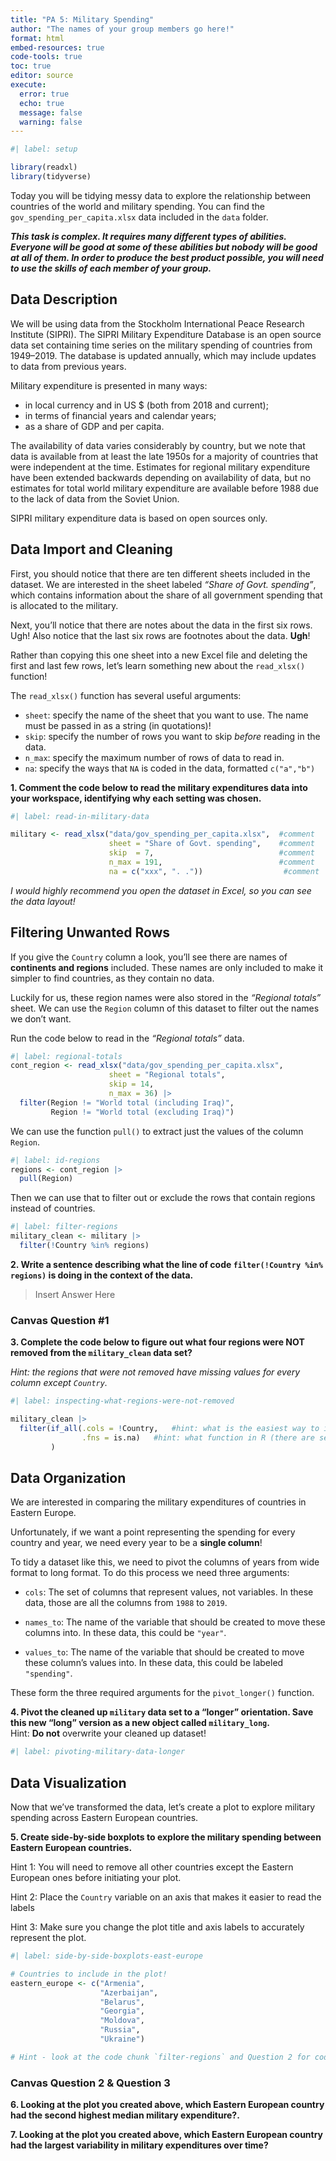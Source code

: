 ---
title: "PA 5: Military Spending"
author: "The names of your group members go here!"
format: html
embed-resources: true
code-tools: true
toc: true
editor: source
execute: 
  error: true
  echo: true
  message: false
  warning: false
---

```{r}
#| label: setup

library(readxl) 
library(tidyverse)
```

Today you will be tidying messy data to explore the relationship between
countries of the world and military spending. You can find the
`gov_spending_per_capita.xlsx` data included in the `data` folder. 

***This task is complex. It requires many different types of abilities. Everyone will be good at some of these abilities but nobody will be good at all of them. In order to produce the best product possible, you will need to use the skills of each member of your group.***

<!-- The person whose woke up first today starts as the Developer (typing and
listening to instructions from the Coder)!  -->

## Data Description

We will be using data from the Stockholm International Peace Research Institute
(SIPRI). The SIPRI Military Expenditure Database is an open source data set
containing time series on the military spending of countries from 1949--2019. 
The database is updated annually, which may include updates to data from
previous years.

Military expenditure is presented in many ways:

+ in local currency and in US $ (both from 2018 and current);
+ in terms of financial years and calendar years;
+ as a share of GDP and per capita.

The availability of data varies considerably by country, but we note that data
is available from at least the late 1950s for a majority of countries that were
independent at the time. Estimates for regional military expenditure have been
extended backwards depending on availability of data, but no estimates for total
world military expenditure are available before 1988 due to the lack of data
from the Soviet Union.

SIPRI military expenditure data is based on open sources only.

## Data Import and Cleaning

First, you should notice that there are ten different sheets included in the dataset. We are interested in the sheet labeled *"Share of Govt. spending"*, 
which contains information about the share of all government spending that is
allocated to the military.

Next, you'll notice that there are notes about the data in the first six rows.
Ugh! Also notice that the last six rows are footnotes about the data. **Ugh**!

Rather than copying this one sheet into a new Excel file and deleting the first
and last few rows, let's learn something new about the `read_xlsx()` function!

The `read_xlsx()` function has several useful arguments:

+ `sheet`: specify the name of the sheet that you want to use. The name must be
passed in as a string (in quotations)!
+ `skip`: specify the number of rows you want to skip *before* reading in the
data.
+ `n_max`: specify the maximum number of rows of data to read in.  
+ `na`: specify the ways that `NA` is coded in the data, formatted `c("a","b")`

**1. Comment the code below to read the military expenditures data into your workspace, identifying why each setting was chosen.**

```{r}
#| label: read-in-military-data

military <- read_xlsx("data/gov_spending_per_capita.xlsx",  #comment
                      sheet = "Share of Govt. spending",    #comment
                      skip  = 7,                            #comment
                      n_max = 191,                          #comment
                      na = c("xxx", ". ."))                  #comment
```

*I would highly recommend you open the dataset in Excel, so you can see the data layout!*


<!-- Swap roles -- Developer becomes Coder, Coder becomes Developer! -->

## Filtering Unwanted Rows

If you give the `Country` column a look, you'll see there are names of **continents and regions** included. These names are only included to make it
simpler to find countries, as they contain no data.

Luckily for us, these region names were also stored in the *"Regional totals"*
sheet. We can use the `Region` column of this dataset to filter out the names we
don't want.

Run the code below to read in the *"Regional totals"* data.

```{r}
#| label: regional-totals
cont_region <- read_xlsx("data/gov_spending_per_capita.xlsx", 
                      sheet = "Regional totals", 
                      skip = 14,
                      n_max = 36) |> 
  filter(Region != "World total (including Iraq)", 
         Region != "World total (excluding Iraq)")
```

We can use the function `pull()` to extract just the values of the column `Region`.

```{r}
#| label: id-regions
regions <- cont_region |> 
  pull(Region)
```

Then we can use that to filter out or exclude the rows that contain regions instead of countries.

```{r}
#| label: filter-regions
military_clean <- military |> 
  filter(!Country %in% regions)
```


**2. Write a sentence describing what the line of code `filter(!Country %in% regions)` is doing in the context of the data.**  

>Insert Answer Here


### Canvas Question #1

**3. Complete the code below to figure out what four regions were NOT removed from the `military_clean` data set?**  

*Hint: the regions that were not removed have missing values for every column except `Country`.* 

```{r}
#| label: inspecting-what-regions-were-not-removed

military_clean |> 
  filter(if_all(.cols = !Country,   #hint: what is the easiest way to include every column except `Country`
                .fns = is.na)   #hint: what function in R (there are several) tests if a value is missing or is NA?
         )
```



## Data Organization

<!-- Swap roles -- Developer becomes Coder, Coder becomes Developer! -->

We are interested in comparing the military expenditures of countries in Eastern 
Europe. 

Unfortunately, if we want a point representing the spending for every country 
and year, we need every year to be a **single column**!

To tidy a dataset like this, we need to pivot the columns of years from wide 
format to long format. To do this process we need three arguments:

+ `cols`: The set of columns that represent values, not variables. In these
data, those are all the columns from `1988` to `2019`.

+ `names_to`: The name of the variable that should be created to move these
columns into. In these data, this could be `"year"`.

+ `values_to`: The name of the variable that should be created to move these
column's values into. In these data, this could be labeled `"spending"`.

These form the three required arguments for the `pivot_longer()` function.

**4. Pivot the cleaned up `military` data set to a "longer" orientation. Save this new "long" version as a new object called `military_long`.**  
Hint: **Do not** overwrite your cleaned up dataset!

```{r}
#| label: pivoting-military-data-longer


```


## Data Visualization

<!-- Swap roles -- Developer becomes Coder, Coder becomes Developer! -->

Now that we've transformed the data, let's create a plot to explore military
spending across Eastern European countries.

**5. Create side-by-side boxplots to explore the military spending between Eastern European countries.**

Hint 1: You will need to remove all other countries except the Eastern European ones before initiating your plot.  

Hint 2: Place the `Country` variable on an axis that makes it easier to read the
labels

Hint 3: Make sure you change the plot title and axis labels to accurately
represent the plot.

```{r}
#| label: side-by-side-boxplots-east-europe

# Countries to include in the plot! 
eastern_europe <- c("Armenia", 
                    "Azerbaijan",
                    "Belarus", 
                    "Georgia", 
                    "Moldova", 
                    "Russia", 
                    "Ukraine")

# Hint - look at the code chunk `filter-regions` and Question 2 for code similar to what you will want to use to filter out just these countries.  

```

### Canvas Question 2 & Question 3

**6. Looking at the plot you created above, which Eastern European country had the second highest median military expenditure?.**

**7. Looking at the plot you created above, which Eastern European country had the largest variability in military expenditures over time?**
